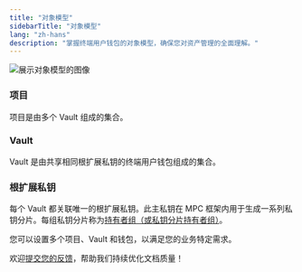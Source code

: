 ```yaml
---
title: "对象模型"
sidebarTitle: "对象模型"
lang: "zh-hans"
description: "掌握终端用户钱包的对象模型，确保您对资产管理的全面理解。"
---
```


<img src="/cn/images/mpc-wallet/UCW.svg" className="diagram" alt="展示对象模型的图像"/>

### 项目
项目是由多个 Vault 组成的集合。

### Vault
Vault 是由共享相同根扩展私钥的终端用户钱包组成的集合。

### 根扩展私钥
每个 Vault 都关联唯一的根扩展私钥。此主私钥在 MPC 框架内用于生成一系列私钥分片。每组私钥分片称为[持有者组（或私钥分片持有者组）](/cn/portal/mpc-wallets/ocw/create-key-share-groups)。

您可以设置多个项目、Vault 和钱包，以满足您的业务特定需求。

<Tip>欢迎[提交您的反馈](https://forms.zohopublic.com/cobo/form/DocumentFeedbackForm/formperma/QvLOhxJv1_JMsJ-1dleZ8Itb_7rzN-LtgvsDdxosoVI?referrername=manuals)，帮助我们持续优化文档质量！</Tip>
